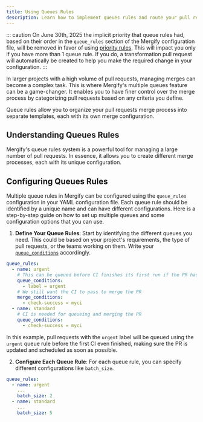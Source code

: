 ```yaml
---
title: Using Queues Rules
description: Learn how to implement queues rules and route your pull requests.
---
```


::: caution
    On June 30th, 2025 the implicit priority that queue rules had, based on their order
    in the `queue_rules` section of the Mergify configuration file, will be removed in favor
    of using [priority rules](/merge-queue/priority).
    This will impact you only if you have more than 1 queue rule. If you do, a transformation
    pull request will automatically be created to help you make the required change in your
    configuration.
:::

In larger projects with a high volume of pull requests, managing merges can
become a complex task. This is where Mergify's multiple queues feature can be a
game-changer. It enables you to have finer control over the merge process by
categorizing pull requests based on any criteria you define.

Queue rules allow you to organize your pull requests merge process into
separate templates, each with its own merge configuration.

## Understanding Queues Rules

Mergify's queue rules system is a powerful tool for managing a large number of
pull requests. In essence, it allows you to create different merge processes,
each with its unique configuration.

## Configuring Queues Rules

Multiple queue rules in Mergify can be configured using the `queue_rules`
configuration in your YAML configuration file. Each queue rule should be
identified by a unique name and can have different configurations. Here is a
step-by-step guide on how to set up multiple queues and some configuration
options that you can use.

1. **Define Your Queue Rules**: Start by identifying the different queues you
   need. This could be based on your project's requirements, the type of pull
   requests, or the teams working on them. Write your
   [`queue_conditions`](/merge-queue/lifecycle#adding-a-pull-request-to-the-merge-queue)
   accordingly.

```yaml
queue_rules:
  - name: urgent
    # This can be queued before CI finishes its first run if the PR has the urgent label
    queue_conditions:
      - label = urgent
    # We still want the CI to pass to merge the PR
    merge_conditions:
      - check-success = myci
  - name: standard
    # CI is needed for queueing and merging the PR
    queue_conditions:
      - check-success = myci
```

   In this example, pull requests with the `urgent` label will be queued using
   the `urgent` queue rule before the first CI even finished, making sure the
   PR is updated and scheduled as soon as possible.

2. **Configure Each Queue Rule**: For each queue rule, you can specify
   different configurations like `batch_size`.

```yaml
queue_rules:
  - name: urgent
    ...
    batch_size: 2
  - name: standard
    ...
    batch_size: 5
```
